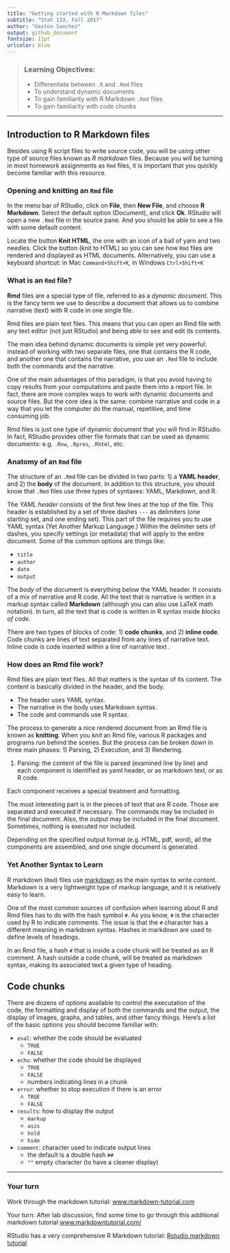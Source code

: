 ```yaml
---
title: "Getting started with R Markdown files"
subtitle: "Stat 133, Fall 2017"
author: "Gaston Sanchez"
output: github_document
fontsize: 11pt
urlcolor: blue
---
```


> ### Learning Objectives:
>
> - Differentiate between `.R` and `.Rmd` files
> - To understand dynamic documents
> - To gain familiarity with R Markdown `.Rmd` files
> - To gain familiarity with code chunks

------

## Introduction to R Markdown files

Besides using R script files to write source code, you will be using other
type of source files known as _R markdown_ files. 
Because you will be turning in most homework assignments as `Rmd` files, it is 
important that you quickly become familiar with this resource.


### Opening and knitting an `Rmd` file

In the menu bar of RStudio, click on __File__, then __New File__,
and choose __R Markdown__. Select the default option (Document),
and click __Ok__. RStudio will open a new `.Rmd` file in the source pane.
And you should be able to see a file with some default content.

Locate the button __Knit HTML__, the one with an icon of a ball of yarn and two 
needles. Click the button (knit to HTML) so you can see how `Rmd` files are 
rendered and displayed as HTML documents. Alternatively, you can use a keyboard 
shortcut: in Mac `Command+Shift+K`, in Windows `Ctrl+Shift+K`


### What is an `Rmd` file?

__Rmd__ files are a special type of file, referred to as a _dynamic document_.
This is the fancy term we use to describe a document that allows us to combine 
narrative (text) with R code in one single file.

Rmd files are plain text files. This means that you can open an Rmd file 
with any text editor (not just RStudio) and being able to see and edit its
contents. 

The main idea behind dynamic documents is simple yet very powerful: instead of 
working with two separate files, one that contains the R code, and 
another one that contains the narrative, you use an `.Rmd` file to include 
both the commands and the narrative.

One of the main advantages of this paradigm, 
is that you avoid having to copy results from your computations and paste them 
into a report file. In fact, there are more complex ways to work with dynamic 
documents and source files. But the core idea is the same: combine narrative 
and code in a way that you let the computer do the manual, repetitive, 
and time consuming job.

Rmd files is just one type of dynamic document that you will find in RStudio.
In fact, RStudio provides other file formats that can be used 
as dynamic documents: e.g. `.Rnw`, `.Rpres`, `.Rhtml`, etc.


### Anatomy of an `Rmd` file

The structure of an `.Rmd` file can be divided in two parts: 1) a __YAML header__, 
and 2) the __body__ of the document. In addition to this structure, you should 
know that `.Rmd` files use three types of syntaxes: YAML, Markdown, and R.

The _YAML header_ consists of the first few lines at the top of the file. 
This header is established by a set of three dashes `---` as delimiters 
(one starting set, and one ending set). This part of the file requires you 
to use YAML syntax (Yet Another Markup Language.)
Within the delimiter sets of dashes, you specify settings (or metadata) that 
will apply to the entire document. Some of the common 
options are things like:

- `title`
- `author`
- `date`
- `output`

The _body_ of the document is everything below the YAML header. It consists 
of a mix of narrative and R code. All the text that is narrative is written 
in a markup syntax called __Markdown__ (although you can also use LaTeX math 
notation). In turn, all the text that is code 
is written in R syntax inside _blocks of code_. 

There are two types of blocks of code: 1) __code chunks__, and 
2) __inline code__. Code chunks are lines of text separated from any lines of 
narrative text. Inline code is code inserted within a line of narrative text .


### How does an Rmd file work?

Rmd files are plain text files. All that matters is the syntax of its content. 
The content is basically divided in the header, and the body.

- The header uses YAML syntax.
- The narrative in the body uses Markdown syntax.
- The code and commands use R syntax.

The process to generate a nice rendered document from an Rmd file is 
known as __knitting__. When you _knit_ an Rmd file, various R packages 
and programs run behind the scenes. But the process can be broken down
in three main phases: 1) Parsing, 2) Execution, and 3) Rendering.

1) Parsing: the content of the file is parsed (examined line by line) 
and each component is identified as yaml header, or as markdown text, or as R code.

Each component receives a special treatment and formatting.

The most interesting part is in the pieces of text that are R code.
Those are separated and executed if necessary. The commands may be included 
in the final document. Also, the output may be included in the final document.
Sometimes, nothing is executed nor included.

Depending on the specified output format (e.g. HTML, pdf, word), all the
components are assembled, and one single document is generated.


### Yet Another Syntax to Learn

R markdown (`Rmd`) files use [markdown](https://daringfireball.net/projects/markdown/)
as the main syntax to write content. Markdown is a very lightweight type of
markup language, and it is relatively easy to learn.

One of the most common sources of confusion when learning about R and Rmd 
files has to do with the hash symbol `#`. As you know, `#` is the character 
used by R to indicate comments. The issue is that the `#` character has a 
different meaning in markdown syntax. Hashes in markdown are used to define 
levels of headings.

In an Rmd file, a hash `#` that is inside a code chunk will be treated as 
an R comment. A hash outside a code chunk, will be treated as markdown syntax, 
making its associated text a given type of heading.



## Code chunks

There are dozens of options available to control the executation of the code, 
the formatting and display of both the commands and the output, the display 
of images, graphs, and tables, and other fancy things. Here's a list of the 
basic options you should become familiar with:

- `eval`: whether the code should be evaluated
    + `TRUE`
    + `FALSE`
- `echo`: whether the code should be displayed
    + `TRUE`
    + `FALSE`
    + numbers indicating lines in a chunk
- `error`: whether to stop execution if there is an error
    + `TRUE`
    + `FALSE`
- `results`: how to display the output
    + `markup`
    + `asis`
    + `hold`
    + `hide`
- `comment`: character used to indicate output lines
    + the default is a double hash `##`
    + `""` empty character (to have a cleaner display)


-----

### Your turn

Work through the markdown tutorial:
[www.markdown-tutorial.com](http://www.markdown-tutorial.com)

Your turn: After lab discussion, find some time to go through this
additional markdown tutorial
[www.markdowntutorial.com/](http://www.markdowntutorial.com/)

RStudio has a very comprehensive R Markdown tutorial:
[Rstudio markdown tutorial](http://rmarkdown.rstudio.com/)

